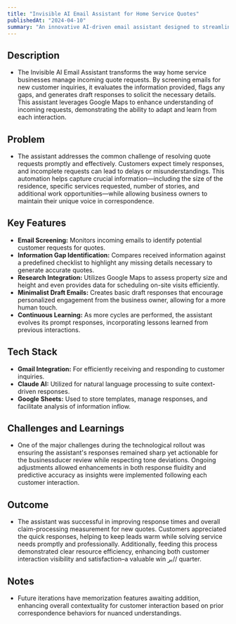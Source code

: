 ```yaml
---
title: "Invisible AI Email Assistant for Home Service Quotes"
publishedAt: "2024-04-10"
summary: "An innovative AI-driven email assistant designed to streamline quote requests for a home services business by identifying missing information and providing draft responses."
---
```


## **Description**
- The Invisible AI Email Assistant transforms the way home service businesses manage incoming quote requests. By screening emails for new customer inquiries, it evaluates the information provided, flags any gaps, and generates draft responses to solicit the necessary details. This assistant leverages Google Maps to enhance understanding of incoming requests, demonstrating the ability to adapt and learn from each interaction.

## **Problem**
- The assistant addresses the common challenge of resolving quote requests promptly and effectively. Customers expect timely responses, and incomplete requests can lead to delays or misunderstandings. This automation helps capture crucial information—including the size of the residence, specific services requested, number of stories, and additional work opportunities—while allowing business owners to maintain their unique voice in correspondence.

## **Key Features**
- **Email Screening:** Monitors incoming emails to identify potential customer requests for quotes.
- **Information Gap Identification:** Compares received information against a predefined checklist to highlight any missing details necessary to generate accurate quotes.
- **Research Integration:** Utilizes Google Maps to assess property size and height and even provides data for scheduling on-site visits efficiently.
- **Minimalist Draft Emails:** Creates basic draft responses that encourage personalized engagement from the business owner, allowing for a more human touch.
- **Continuous Learning:** As more cycles are performed, the assistant evolves its prompt responses, incorporating lessons learned from previous interactions. 

## **Tech Stack**
- **Gmail Integration:** For efficiently receiving and responding to customer inquiries.
- **Claude AI:** Utilized for natural language processing to suite context-driven responses.
- **Google Sheets:** Used to store templates, manage responses, and facilitate analysis of information inflow.

## **Challenges and Learnings**
- One of the major challenges during the technological rollout was ensuring the assistant's responses remained sharp yet actionable for the businessducer review while respecting tone deviations. Ongoing adjustments allowed enhancements in both response fluidity and predictive accuracy as insights were implemented following each customer interaction.

## **Outcome**
- The assistant was successful in improving response times and overall claim-processing measurement for new quotes. Customers appreciated the quick responses, helping to keep leads warm while solving service needs promptly and professionally. Additionally, feeding this process demonstrated clear resource efficiency, enhancing both customer interaction visibility and satisfaction–a valuable win بر// quarter.

## **Notes**
- Future iterations have memorization features awaiting addition, enhancing overall contextuality for customer interaction based on prior correspondence behaviors for nuanced understandings. 